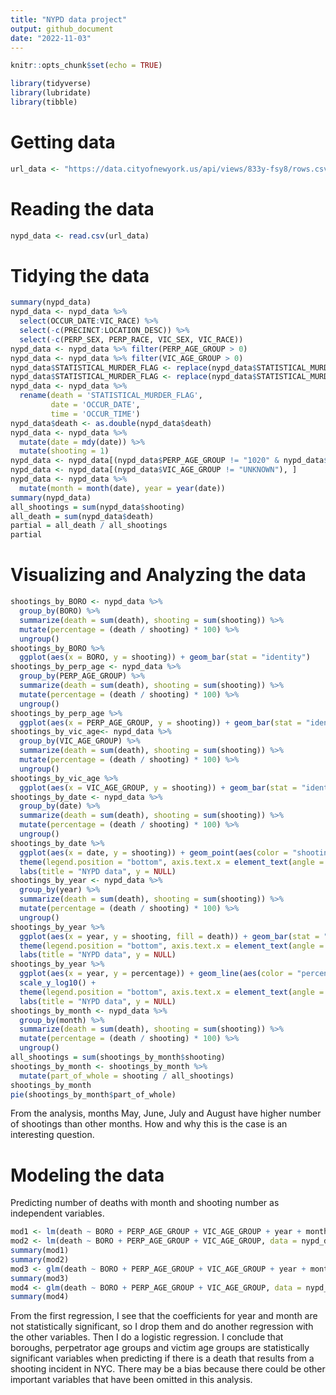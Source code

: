 ---
title: "NYPD data project"
output: github_document
date: "2022-11-03"
---

```{r setup}
knitr::opts_chunk$set(echo = TRUE)
```
```{r packages}
library(tidyverse)
library(lubridate)
library(tibble)
```

# Getting data
```{r get_data}
url_data <- "https://data.cityofnewyork.us/api/views/833y-fsy8/rows.csv?accessType=DOWNLOAD"
```
# Reading the data
```{r import}
nypd_data <- read.csv(url_data)
```
# Tidying the data
```{r tidy_nypd_data}
summary(nypd_data)
nypd_data <- nypd_data %>%
  select(OCCUR_DATE:VIC_RACE) %>%
  select(-c(PRECINCT:LOCATION_DESC)) %>%
  select(-c(PERP_SEX, PERP_RACE, VIC_SEX, VIC_RACE))
nypd_data <- nypd_data %>% filter(PERP_AGE_GROUP > 0)
nypd_data <- nypd_data %>% filter(VIC_AGE_GROUP > 0)
nypd_data$STATISTICAL_MURDER_FLAG <- replace(nypd_data$STATISTICAL_MURDER_FLAG, nypd_data$STATISTICAL_MURDER_FLAG == 'true', 1)
nypd_data$STATISTICAL_MURDER_FLAG <- replace(nypd_data$STATISTICAL_MURDER_FLAG, nypd_data$STATISTICAL_MURDER_FLAG == 'false', 0)
nypd_data <- nypd_data %>%
  rename(death = 'STATISTICAL_MURDER_FLAG',
         date = 'OCCUR_DATE',
         time = 'OCCUR_TIME')
nypd_data$death <- as.double(nypd_data$death)
nypd_data <- nypd_data %>%
  mutate(date = mdy(date)) %>%
  mutate(shooting = 1)
nypd_data <- nypd_data[(nypd_data$PERP_AGE_GROUP != "1020" & nypd_data$PERP_AGE_GROUP != "224" & nypd_data$PERP_AGE_GROUP != "940" & nypd_data$PERP_AGE_GROUP != "UNKNOWN"), ]
nypd_data <- nypd_data[(nypd_data$VIC_AGE_GROUP != "UNKNOWN"), ]
nypd_data <- nypd_data %>%
  mutate(month = month(date), year = year(date))
summary(nypd_data)
all_shootings = sum(nypd_data$shooting)
all_death = sum(nypd_data$death)
partial = all_death / all_shootings
partial
```
# Visualizing and Analyzing the data
```{r visualizing_nypd_data}
shootings_by_BORO <- nypd_data %>%
  group_by(BORO) %>%
  summarize(death = sum(death), shooting = sum(shooting)) %>%
  mutate(percentage = (death / shooting) * 100) %>%
  ungroup()
shootings_by_BORO %>%
  ggplot(aes(x = BORO, y = shooting)) + geom_bar(stat = "identity")
shootings_by_perp_age <- nypd_data %>%
  group_by(PERP_AGE_GROUP) %>%
  summarize(death = sum(death), shooting = sum(shooting)) %>%
  mutate(percentage = (death / shooting) * 100) %>%
  ungroup()
shootings_by_perp_age %>%
  ggplot(aes(x = PERP_AGE_GROUP, y = shooting)) + geom_bar(stat = "identity")
shootings_by_vic_age<- nypd_data %>%
  group_by(VIC_AGE_GROUP) %>%
  summarize(death = sum(death), shooting = sum(shooting)) %>%
  mutate(percentage = (death / shooting) * 100) %>%
  ungroup()
shootings_by_vic_age %>%
  ggplot(aes(x = VIC_AGE_GROUP, y = shooting)) + geom_bar(stat = "identity")
shootings_by_date <- nypd_data %>%
  group_by(date) %>%
  summarize(death = sum(death), shooting = sum(shooting)) %>%
  mutate(percentage = (death / shooting) * 100) %>%
  ungroup()
shootings_by_date %>%
  ggplot(aes(x = date, y = shooting)) + geom_point(aes(color = "shooting")) + geom_point(aes(y = death, color = "death")) + 
  theme(legend.position = "bottom", axis.text.x = element_text(angle = 90)) +
  labs(title = "NYPD data", y = NULL)
shootings_by_year <- nypd_data %>%
  group_by(year) %>%
  summarize(death = sum(death), shooting = sum(shooting)) %>%
  mutate(percentage = (death / shooting) * 100) %>%
  ungroup()
shootings_by_year %>%
  ggplot(aes(x = year, y = shooting, fill = death)) + geom_bar(stat = "identity") +
  theme(legend.position = "bottom", axis.text.x = element_text(angle = 90)) +
  labs(title = "NYPD data", y = NULL)
shootings_by_year %>%
  ggplot(aes(x = year, y = percentage)) + geom_line(aes(color = "percentage")) + geom_point(aes(color = "percentage")) +
  scale_y_log10() + 
  theme(legend.position = "bottom", axis.text.x = element_text(angle = 90)) +
  labs(title = "NYPD data", y = NULL)
shootings_by_month <- nypd_data %>%
  group_by(month) %>%
  summarize(death = sum(death), shooting = sum(shooting)) %>%
  mutate(percentage = (death / shooting) * 100) %>%
  ungroup()
all_shootings = sum(shootings_by_month$shooting)
shootings_by_month <- shootings_by_month %>%
  mutate(part_of_whole = shooting / all_shootings)
shootings_by_month
pie(shootings_by_month$part_of_whole)
```
From the analysis, months May, June, July and August have higher number of shootings than other months. How and why this is the case is an interesting question.

# Modeling the data
Predicting number of deaths with month and shooting number as independent variables.
```{r Modeling_nypd_data}
mod1 <- lm(death ~ BORO + PERP_AGE_GROUP + VIC_AGE_GROUP + year + month, data = nypd_data)
mod2 <- lm(death ~ BORO + PERP_AGE_GROUP + VIC_AGE_GROUP, data = nypd_data)
summary(mod1)
summary(mod2)
mod3 <- glm(death ~ BORO + PERP_AGE_GROUP + VIC_AGE_GROUP + year + month, data = nypd_data, family = "binomial")
summary(mod3)
mod4 <- glm(death ~ BORO + PERP_AGE_GROUP + VIC_AGE_GROUP, data = nypd_data, family = "binomial")
summary(mod4)
```
From the first regression, I see that the coefficients for year and month are not statistically significant, so I drop them and do another regression with the other variables. Then I do a logistic regression. I conclude that boroughs, perpetrator age groups and victim age groups are statistically significant variables when predicting if there is a death that results from a shooting incident in NYC. There may be a bias because there could be other important variables that have been omitted in this analysis.